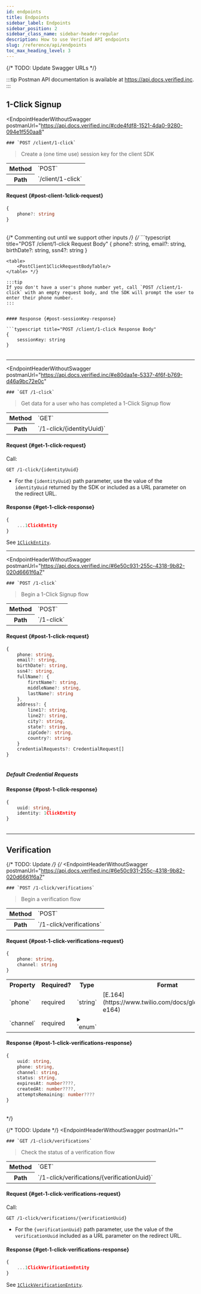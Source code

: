 ```yaml
---
id: endpoints
title: Endpoints
sidebar_label: Endpoints
sidebar_position: 2
sidebar_class_name: sidebar-header-regular
description: How to use Verified API endpoints
slug: /reference/api/endpoints
toc_max_heading_level: 3
---
```




{/* TODO: Update Swagger URLs */}

:::tip 
Postman API documentation is available at https://api.docs.verified.inc.
:::


<DevelopmentWorkAdmonition/>


## 1-Click Signup


<EndpointHeaderWithoutSwagger 
    postmanUrl="https://api.docs.verified.inc/#cde4fdf8-1521-4da0-9280-094e1f550aa8"
>
    ### `POST /client/1-click`
</EndpointHeaderWithoutSwagger>

> Create a (one time use) session key for the client SDK

<table>
  <tr>
    <th>Method</th>
    <td>`POST`</td>
  </tr>
  <tr>
    <th>Path</th>
    <td>`/client/1-click`</td>
  </tr>
</table>

<IntegrationTypeEndpointAdmonition option="SDK"/>


#### Request {#post-client-1click-request} 

```typescript title="POST /client/1-click Request Body"
{
    phone?: string
}
```
<table>
    <PostClient1ClickRequestBodyTable/>
</table>

{/* Commenting out until we support other inputs */}
{/* ```typescript title="POST /client/1-click Request Body"
{
    phone?: string,
    email?: string,
    birthDate?: string,
    ssn4?: string
}
```
<table>
    <PostClient1ClickRequestBodyTable/>
</table> */}

:::tip
If you don't have a user's phone number yet, call `POST /client/1-click` with an empty request body, and the SDK will prompt the user to enter their phone number.
:::


#### Response {#post-sessionKey-response}

```typescript title="POST /client/1-click Response Body"
{
    sessionKey: string
}
```
<table>
    <PostClient1ClickResponseBodyTable/>
</table>

---

<EndpointHeaderWithoutSwagger
    postmanUrl="https://api.docs.verified.inc/#e80daa1e-5337-4f6f-b769-d46a9bc72e0c"
>
    ### `GET /1-click`
</EndpointHeaderWithoutSwagger>

> Get data for a user who has completed a 1-Click Signup flow

<table>
  <tr>
    <th>Method</th>
    <td>`GET`</td>
  </tr>
  <tr>
    <th>Path</th>
    <td>`/1-click/{identityUuid}`</td>
  </tr>
</table>


#### Request {#get-1-click-request}

Call:
```
GET /1-click/{identityUuid}
```
- For the `{identityUuid}` path parameter, use the value of the `identityUuid` returned by the SDK or included as a URL parameter on the redirect URL.


#### Response {#get-1-click-response}

```typescript title="GET /1-click Response Body"
{
    ...1ClickEntity
}
```

See [`1ClickEntity`](/reference/api/types#1clickentity).

---

<EndpointHeaderWithoutSwagger 
    postmanUrl="https://api.docs.verified.inc/#6e50c931-255c-4318-9b82-020d6661f6a7"
>
    ### `POST /1-click`
</EndpointHeaderWithoutSwagger>

> Begin a 1-Click Signup flow

<table>
  <tr>
    <th>Method</th>
    <td>`POST`</td>
  </tr>
  <tr>
    <th>Path</th>
    <td>`/1-click`</td>
  </tr>
</table>

<IntegrationTypeEndpointAdmonition option="API"/>


#### Request {#post-1-click-request} 

```typescript title="POST /1-click Request Body"
{
    phone: string,
    email?: string,
    birthDate?: string,
    ssn4?: string,
    fullName?: {
        firstName?: string,
        middleName?: string,
        lastName?: string
    },
    address?: {
        line1?: string,
        line2?: string,
        city?: string,
        state?: string,
        zipCode?: string,
        country?: string
    }
    credentialRequests?: CredentialRequest[]
}
```
<table>
    <Post1ClickRequestBodyTableShared/>
</table>

<SandboxValidationAdmonition/>


##### Default Credential Requests 

<DefaultCredentialRequestsNotHosted/>


#### Response {#post-1-click-response}

```typescript title="POST /1-click Response Body"
{
    uuid: string,
    identity: 1ClickEntity
}
```
<table>
    <Post1ClickResponseBodyTableUuid/>
    <Post1ClickResponseBodyTableIdentity/>
</table>

---


## Verification

{/* TODO: Update */}
{/* <EndpointHeaderWithoutSwagger 
    postmanUrl="https://api.docs.verified.inc/#6e50c931-255c-4318-9b82-020d6661f6a7"
>
    ### `POST /1-click/verifications`
</EndpointHeaderWithoutSwagger>

> Begin a verification flow

<table>
  <tr>
    <th>Method</th>
    <td>`POST`</td>
  </tr>
  <tr>
    <th>Path</th>
    <td>`/1-click/verifications`</td>
  </tr>
</table>


#### Request {#post-1-click-verifications-request} 

```typescript title="POST /1-click/verifications Request Body"
{
    phone: string,
    channel: string
}
```
<table>
    <tr>
        <th>Property</th>
        <th>Required?</th>
        <th>Type</th>
        <th>Format</th>
        <th>Default</th>
        <th>Description</th>
        <th>Example</th>
    </tr>
    <tr>
        <td>`phone`</td>
        <td>required</td>
        <td>`string`</td>
        <td>[E.164](https://www.twilio.com/docs/glossary/what-e164)</td>
        <td>none</td>
        <td>User's phone number (in [E.164](https://www.twilio.com/docs/glossary/what-e164) format)</td>
        <td>`"+12125550010"`</td>
    </tr>
    <tr>
        <td>`channel`</td>
        <td>required</td>
        <td>
            <details>
                <summary>`enum`</summary>

                Possible values:
                    - `"sms"`
            </details>
        </td>
        <td>`snake_case`</td>
        <td>none</td>
        <td>Channel used for verification</td>
        <td>`"sms"`</td>
    </tr>
</table>


#### Response {#post-1-click-verifications-response}

```typescript title="POST /1-click/verifications Response Body"
{
    uuid: string,
    phone: string,
    channel: string,
    status: string,
    expiresAt: number????,
    createdAt: number????,
    attemptsRemaining: number????
}
```
<table>
    
</table> */}


{/* TODO: Update */}
<EndpointHeaderWithoutSwagger 
    postmanUrl=""
>
    ### `GET /1-click/verifications`
</EndpointHeaderWithoutSwagger>

> Check the status of a verification flow

<table>
  <tr>
    <th>Method</th>
    <td>`GET`</td>
  </tr>
  <tr>
    <th>Path</th>
    <td>`/1-click/verifications/{verificationUuid}`</td>
  </tr>
</table>


#### Request {#get-1-click-verifications-request}

Call:
```
GET /1-click/verifications/{verificationUuid}
```
- For the `{verificationUuid}` path parameter, use the value of the `verificationUuid` included as a URL parameter on the redirect URL.


#### Response {#get-1-click-verifications-response}

```typescript title="GET /1-click/verifications Response Body"
{
    ...1ClickVerificationEntity
}
```


See [`1ClickVerificationEntity`](/reference/api/types#1clickverificationentity).